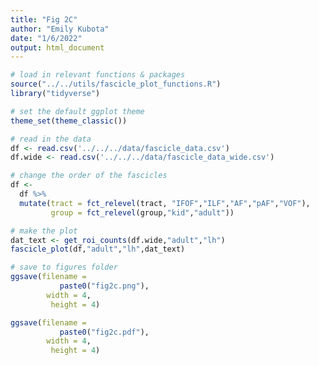 ```yaml
---
title: "Fig 2C"
author: "Emily Kubota"
date: "1/6/2022"
output: html_document
---
```


```r
# load in relevant functions & packages 
source("../../utils/fascicle_plot_functions.R")
library("tidyverse")

# set the default ggplot theme 
theme_set(theme_classic())
```

```r
# read in the data 
df <- read.csv('../../../data/fascicle_data.csv')
df.wide <- read.csv('../../../data/fascicle_data_wide.csv')
```

```r
# change the order of the fascicles 
df <- 
  df %>% 
  mutate(tract = fct_relevel(tract, "IFOF","ILF","AF","pAF","VOF"),
         group = fct_relevel(group,"kid","adult"))
```

```r
# make the plot 
dat_text <- get_roi_counts(df.wide,"adult","lh")
fascicle_plot(df,"adult","lh",dat_text)

# save to figures folder
ggsave(filename = 
           paste0("fig2c.png"),
        width = 4,
         height = 4)

ggsave(filename = 
           paste0("fig2c.pdf"),
        width = 4,
         height = 4)
```

